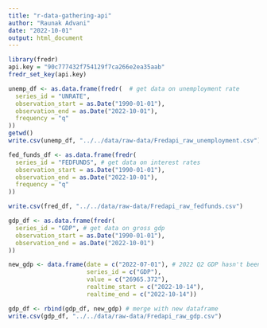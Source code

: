 ```yaml
---
title: "r-data-gathering-api"
author: "Raunak Advani"
date: "2022-10-01"
output: html_document
---
```


```r
library(fredr)
api.key = "90c777432f754129f7ca266e2ea35aab"
fredr_set_key(api.key)

```


```r

unemp_df <- as.data.frame(fredr(  # get data on unemployment rate
  series_id = "UNRATE",
  observation_start = as.Date("1990-01-01"),
  observation_end = as.Date("2022-10-01"),
  frequency = "q"
))
getwd()
write.csv(unemp_df, "../../data/raw-data/Fredapi_raw_unemployment.csv")

```


```r
fed_funds_df <- as.data.frame(fredr(
  series_id = "FEDFUNDS", # get data on interest rates
  observation_start = as.Date("1990-01-01"),
  observation_end = as.Date("2022-10-01"),
  frequency = "q"
))

write.csv(fred_df, "../../data/raw-data/Fredapi_raw_fedfunds.csv")
```

```r
gdp_df <- as.data.frame(fredr(
  series_id = "GDP", # get data on gross gdp
  observation_start = as.Date("1990-01-01"),
  observation_end = as.Date("2022-10-01")
))

new_gdp <- data.frame(date = c("2022-07-01"), # 2022 Q2 GDP hasn't been announced, so predict using expected growth rate
                      series_id = c("GDP"),
                      value = c("26965.372"),
                      realtime_start = c("2022-10-14"),
                      realtime_end = c("2022-10-14"))

gdp_df <- rbind(gdp_df, new_gdp) # merge with new dataframe
write.csv(gdp_df, "../../data/raw-data/Fredapi_raw_gdp.csv")
```

```r


```


